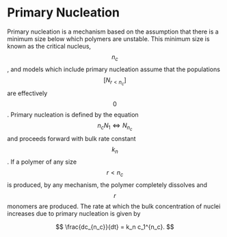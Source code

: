 # Primary Nucleation

Primary nucleation is a mechanism based on the assumption that there is a minimum size below which 
polymers are unstable. This minimum size is known as the critical nucleus, $$n_c$$, 
and models which include primary nucleation assume that the populations $$[N_{r < n_c}]$$
are effectively $$0$$. Primary nucleation is defined by the equation
$$
n_cN_1 \iff N_{n_c}
$$
and proceeds forward with bulk rate constant $$k_n$$. If a polymer of any size $$r < n_c$$ is 
produced, by any mechanism, the polymer completely dissolves and $$r$$ monomers are produced. 
The rate at which the bulk concentration of nuclei increases due to primary nucleation is 
given by 

$$
\frac{dc_{n_c}}{dt} = k_n c_1^{n_c}.
$$